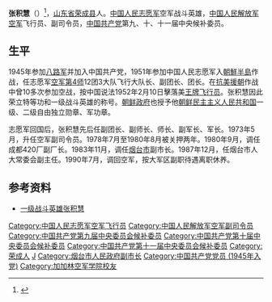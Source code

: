 {{中国人民解放军将领
| name = 张积慧
| image name =[[File:ZhangJihui.jpg|100px]]
| width = 
| job = [[中国人民解放军空军|中国人民解放军空军]]第15任[[中国人民解放军空军副司令员|副司令员]]
| job2 = 
| period = 1973年5月－1978年7月
| birthname = 
| other_names = 
| foreign_names =
| english_names =
| Sex = 男
| date of birth = {{birth date_and age|1927|2|10}}
| place of birth = {{ROC-1912}}[[山東省_(中華民國)|山東省]][[榮成縣|榮成縣]]
| date of death = 
| place of death = 
| nationality = {{PRC}}
| residence = 
| languages = 
| height = 
| weight = 
| party = {{CPC}}
| rank = [[中国人民解放军空军|中国人民解放军空军]]
| spouse = 
| relatives = 
| educate = 
}}
'''张积慧'''（{{bd|1927年|2月10日|catIdx=Z}}）<ref>{{Cite web|title=“谜一样的东方精神”——志愿军的战斗精神永不过时|url=http://www.ln.xinhuanet.com/2020-10/12/c_1126594350.htm|accessdate=|author=参考消息网|date=2020-10-12|format=|publisher=|language=zh-hans|archiveurl=https://web.archive.org/web/20210208054403/http://www.ln.xinhuanet.com/2020-10/12/c_1126594350.htm|archivedate=2021-02-08}}</ref>，[[山东省|山东省]][[荣成县|荣成县]]人。[[中国人民志愿军|中国人民志愿军]]空军战斗英雄，[[中国人民解放军空军|中国人民解放军空军]]飞行员、副司令员，[[中国共产党|中国共产党]]第九、十、十一届中央候补委员。

==生平==
1945年参加[[八路军|八路军]]并加入中国共产党，1951年参加中国人民志愿军入[[朝鮮半島|朝鮮半島]]作战，任志愿军[[空军航空兵第一师|空军第4师]]12团3大队飞行大队长、副团长、团长。在[[抗美援朝|抗美援朝]]作战中曾10多次参加空战，按中国说法1952年2月10日擊落美[[王牌飞行员|王牌飞行员]]{{tsl|en|George Andrew Davis, Jr.|乔治·A·戴维斯}}。张积慧因此荣立特等功和一级战斗英雄的称号。[[朝鲜民主主义人民共和国政府|朝鲜政府]]也授予他[[朝鲜民主主义人民共和国|朝鲜民主主义人民共和国]]一级、二级自由独立勋章、军功章。

志愿军回国后，张积慧先后任副团长、副师长、师长、副军长、军长。1973年5月，升任空军副司令员。1978年7月至1980年8月被关押两年。1980年9月，调任成都420厂副厂长。1983年11月，调任[[烟台市|烟台市]]副市长。1987年12月，任烟台市人大常委会副主任。1990年7月，调回空军，按大军区副职待遇离职休养。

==参考资料==
<references/>
*[https://web.archive.org/web/20110517013427/http://www.sd.xinhuanet.com/wq/2008-01/02/content_12103180.htm 一级战斗英雄张积慧]

{{DEFAULTSORT:Z}}
[[Category:中国人民志愿军空军飞行员|Category:中国人民志愿军空军飞行员]]
[[Category:中国人民解放军空军副司令员|Category:中国人民解放军空军副司令员]]
[[Category:中国共产党第九届中央委员会候补委员|Category:中国共产党第九届中央委员会候补委员]]
[[Category:中国共产党第十届中央委员会候补委员|Category:中国共产党第十届中央委员会候补委员]]
[[Category:中国共产党第十一届中央委员会候补委员|Category:中国共产党第十一届中央委员会候补委员]]
[[Category:荣成人|Category:荣成人]]
[[Category:张姓|J]]
[[Category:烟台市人民政府副市长|Category:烟台市人民政府副市长]]
[[Category:中国共产党党员_(1945年入党)|Category:中国共产党党员 (1945年入党)]]
[[Category:加加林空军学院校友|Category:加加林空军学院校友]]